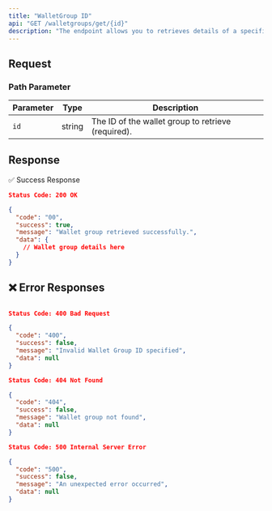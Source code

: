 ```yaml
---
title: "WalletGroup ID"
api: "GET /walletgroups/get/{id}"
description: "The endpoint allows you to retrieves details of a specified wallet group using its ID."
---
```


## Request
### **Path Parameter**

| Parameter | Type   | Description                               |
|-----------|--------|-------------------------------------------|
| `id`      | string | The ID of the wallet group to retrieve (required). |

## Response

✅ Success Response

```json
Status Code: 200 OK

{
  "code": "00",
  "success": true,
  "message": "Wallet group retrieved successfully.",
  "data": {
    // Wallet group details here
  }
}
```

## ❌ Error Responses

```json

Status Code: 400 Bad Request

{
  "code": "400",
  "success": false,
  "message": "Invalid Wallet Group ID specified",
  "data": null
}

Status Code: 404 Not Found

{
  "code": "404",
  "success": false,
  "message": "Wallet group not found",
  "data": null
}

Status Code: 500 Internal Server Error

{
  "code": "500",
  "success": false,
  "message": "An unexpected error occurred",
  "data": null
}
